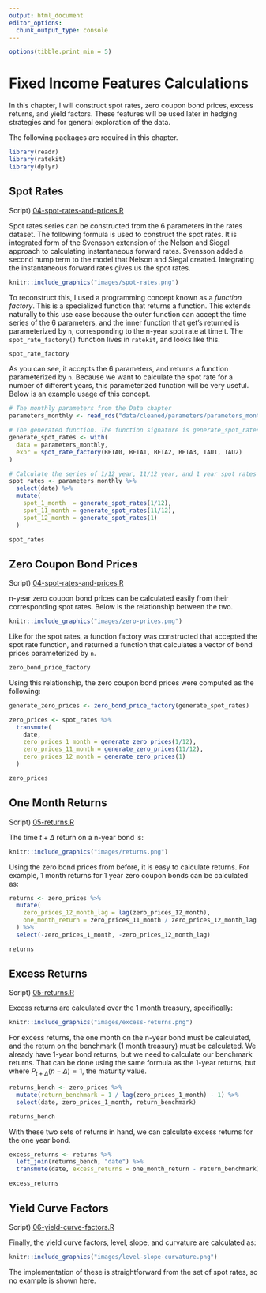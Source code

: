 ```yaml
---
output: html_document
editor_options: 
  chunk_output_type: console
---
```


```r
options(tibble.print_min = 5)
```

# Fixed Income Features Calculations {#rates}

In this chapter, I will construct spot rates, zero coupon bond prices,
excess returns, and yield factors. These features will be used later in
hedging strategies and for general exploration of the data.

The following packages are required in this chapter.

```r
library(readr)
library(ratekit)
library(dplyr)
```

## Spot Rates {#spot-rates}

Script) [04-spot-rates-and-prices.R](./R/04-spot-rates-and-prices.R)

Spot rates series can be constructed from the 6 parameters in the rates dataset.
The following formula is used to construct the spot rates. It is integrated
form of the Svensson extension of the Nelson and Siegal approach to calculating
instantaneous forward rates. Svensson added a second hump term to the model
that Nelson and Siegal created. Integrating the instantaneous forward rates gives
us the spot rates.

```r
knitr::include_graphics("images/spot-rates.png")
```

To reconstruct this, I used a programming concept known as a _function factory_.
This is a specialized function that returns a function. This extends naturally
to this use case because the outer function can accept the time series of the
6 parameters, and the inner function that get's returned is parameterized by
`n`, corresponding to the n-year spot rate at time t. The `spot_rate_factory()`
function lives in `ratekit`, and looks like this.

```r
spot_rate_factory
```

As you can see, it accepts the 6 parameters, and returns a function parameterized
by `n`. Because we want to calculate the spot rate for a number of different
years, this parameterized function will be very useful. Below is an example
usage of this concept.

```r
# The monthly parameters from the Data chapter
parameters_monthly <- read_rds("data/cleaned/parameters/parameters_monthly.rds")

# The generated function. The function signature is generate_spot_rates(n)
generate_spot_rates <- with(
  data = parameters_monthly, 
  expr = spot_rate_factory(BETA0, BETA1, BETA2, BETA3, TAU1, TAU2)
)

# Calculate the series of 1/12 year, 11/12 year, and 1 year spot rates
spot_rates <- parameters_monthly %>%
  select(date) %>%
  mutate(
    spot_1_month  = generate_spot_rates(1/12),
    spot_11_month = generate_spot_rates(11/12),
    spot_12_month = generate_spot_rates(1)
  )

spot_rates
```

## Zero Coupon Bond Prices

Script) [04-spot-rates-and-prices.R](./R/04-spot-rates-and-prices.R)

n-year zero coupon bond prices can be calculated easily from their corresponding
spot rates. Below is the relationship between the two.

```r
knitr::include_graphics("images/zero-prices.png")
```

Like for the spot rates, a function factory was constructed that accepted the
spot rate function, and returned a function that calculates a vector of bond
prices parameterized by `n`.

```r
zero_bond_price_factory
```

Using this relationship, the zero coupon bond prices were computed as the following:

```r
generate_zero_prices <- zero_bond_price_factory(generate_spot_rates)

zero_prices <- spot_rates %>%
  transmute(
    date, 
    zero_prices_1_month = generate_zero_prices(1/12),
    zero_prices_11_month = generate_zero_prices(11/12),
    zero_prices_12_month = generate_zero_prices(1)
  )

zero_prices
```

## One Month Returns

Script) [05-returns.R](./R/05-returns.R)

The time $t+\Delta$ return on a n-year bond is:

```r
knitr::include_graphics("images/returns.png")
```

Using the zero bond prices from before, it is easy to calculate returns. For
example, 1 month returns for 1 year zero coupon bonds can be calculated as:

```r
returns <- zero_prices %>%
  mutate(
    zero_prices_12_month_lag = lag(zero_prices_12_month),
    one_month_return = zero_prices_11_month / zero_prices_12_month_lag - 1
  ) %>% 
  select(-zero_prices_1_month, -zero_prices_12_month_lag)

returns
```

## Excess Returns

Script) [05-returns.R](./R/05-returns.R)

Excess returns are calculated over the 1 month treasury, specifically:

```r
knitr::include_graphics("images/excess-returns.png")
```

For excess returns, the one month on the n-year bond must be calculated, and the
return on the benchmark (1 month treasury) must be calculated. We already have
1-year bond returns, but we need to calculate our benchmark returns. That can
be done using the same formula as the 1-year returns, but where $P_{t+\Delta}(n-\Delta) = 1$, 
the maturity value.

```r
returns_bench <- zero_prices %>%
  mutate(return_benchmark = 1 / lag(zero_prices_1_month) - 1) %>%
  select(date, zero_prices_1_month, return_benchmark)

returns_bench
```

With these two sets of returns in hand, we can calculate excess returns for the
one year bond.

```r
excess_returns <- returns %>%
  left_join(returns_bench, "date") %>%
  transmute(date, excess_returns = one_month_return - return_benchmark)

excess_returns
```

## Yield Curve Factors {#yield-curve-factors}

Script) [06-yield-curve-factors.R](./R/06-yield-curve-factors.R)

Finally, the yield curve factors, level, slope, and curvature are calculated as:

```r
knitr::include_graphics("images/level-slope-curvature.png")
```

The implementation of these is straightforward from the set of spot rates,
so no example is shown here.